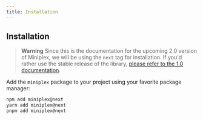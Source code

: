 ```yaml
---
title: Installation
---
```


## Installation

> **Warning** Since this is the documentation for the upcoming 2.0 version of Miniplex, we will be using the `next` tag for installation. If you'd rather use the stable release of the library, [please refer to the 1.0 documentation](https://github.com/hmans/miniplex/tree/miniplex%401.0.0).

Add the `miniplex` package to your project using your favorite package manager:

```bash
npm add miniplex@next
yarn add miniplex@next
pnpm add miniplex@next
```
